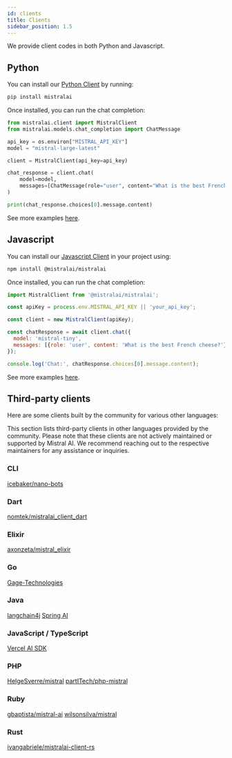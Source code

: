 ```yaml
---
id: clients
title: Clients
sidebar_position: 1.5
---
```



We provide client codes in both Python and Javascript.

## Python 

You can install our [Python Client](https://github.com/mistralai/client-python) by running:
```bash
pip install mistralai
```

Once installed, you can run the chat completion: 
```python
from mistralai.client import MistralClient
from mistralai.models.chat_completion import ChatMessage

api_key = os.environ["MISTRAL_API_KEY"]
model = "mistral-large-latest"

client = MistralClient(api_key=api_key)

chat_response = client.chat(
    model=model,
    messages=[ChatMessage(role="user", content="What is the best French cheese?")]
)

print(chat_response.choices[0].message.content)

```

See more examples [here](https://github.com/mistralai/client-python/tree/main/examples).

## Javascript

You can install our [Javascript Client](https://github.com/mistralai/client-js) in your project using:

```bash
npm install @mistralai/mistralai
```

Once installed, you can run the chat completion:

```javascript
import MistralClient from '@mistralai/mistralai';

const apiKey = process.env.MISTRAL_API_KEY || 'your_api_key';

const client = new MistralClient(apiKey);

const chatResponse = await client.chat({
  model: 'mistral-tiny',
  messages: [{role: 'user', content: 'What is the best French cheese?'}],
});

console.log('Chat:', chatResponse.choices[0].message.content);
```

See more examples [here](https://github.com/mistralai/client-js/tree/main/examples).

## Third-party clients

Here are some clients built by the community for various other languages:

This section lists third-party clients in other languages provided by the community.
Please note that these clients are not actively maintained or supported by Mistral AI.
We recommend reaching out to the respective maintainers for any assistance or inquiries.

### CLI
[icebaker/nano-bots](https://github.com/icebaker/ruby-nano-bots)

### Dart
[nomtek/mistralai_client_dart](https://github.com/nomtek/mistralai_client_dart)

### Elixir
[axonzeta/mistral_elixir](https://github.com/axonzeta/mistral_elixir)

### Go
[Gage-Technologies](https://github.com/Gage-Technologies/mistral-go)

### Java
[langchain4j](https://github.com/langchain4j/langchain4j)
[Spring AI](https://github.com/spring-projects/spring-ai)

### JavaScript / TypeScript
[Vercel AI SDK](https://github.com/vercel/ai)

### PHP
[HelgeSverre/mistral](https://github.com/HelgeSverre/mistral)
[partITech/php-mistral](https://github.com/partITech/php-mistral)

### Ruby
[gbaptista/mistral-ai](https://github.com/gbaptista/mistral-ai)
[wilsonsilva/mistral](https://github.com/wilsonsilva/mistral)

### Rust
[ivangabriele/mistralai-client-rs](https://github.com/ivangabriele/mistralai-client-rs)

